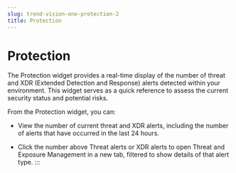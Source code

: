 ```yaml
---
slug: trend-vision-one-protection-2
title: Protection
---
```

# Protection

The Protection widget provides a real-time display of the number of threat and XDR (Extended Detection and Response) alerts detected within your environment. This widget serves as a quick reference to assess the current security status and potential risks.

From the Protection widget, you can:

- View the number of current threat and XDR alerts, including the number of alerts that have occurred in the last 24 hours.

- Click the number above Threat alerts or XDR alerts to open Threat and Exposure Management in a new tab, filtered to show details of that alert type.
:::
